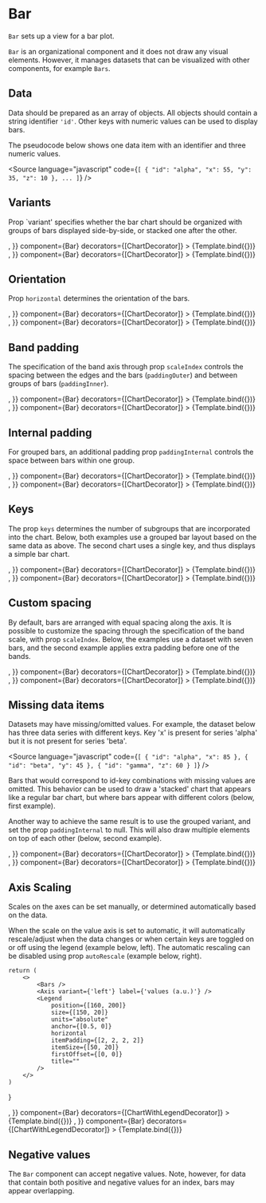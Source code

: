 
# Bar

<Meta title="Addons/Band/Bar" />

`Bar` sets up a view for a bar plot.

`Bar` is an organizational component and it does not draw any visual elements. However, it manages datasets that can be visualized with other components, for example `Bars`.

<ArgsTable of={Bar} />

## Data

Data should be prepared as an array of objects. All objects should contain a string identifier `'id'`. Other keys with numeric values can be used to display bars.

The pseudocode below shows one data item with an identifier and three numeric values.

<Source
    language="javascript"
    code={`
[
  {
    "id": "alpha",
    "x": 55,
    "y": 35,
    "z": 10
  },
  ...
]
`}
/>

## Variants

Prop `variant' specifies whether the bar chart should be organized with groups of bars displayed side-by-side, or stacked one after the other.

<Canvas>
    <Story
        name="vertical, grouped"
        args={{
            ...commonBarProps,
            variant: 'grouped',
            children: <Bars />,
        }}
        component={Bar}
        decorators={[ChartDecorator]}
    >
        {Template.bind({})}
    </Story>
    <Story
        name="vertical, stacked"
        args={{
            ...commonBarProps,
            variant: 'stacked',
            children: <Bars />,
        }}
        component={Bar}
        decorators={[ChartDecorator]}
    >
        {Template.bind({})}
    </Story>
</Canvas>

## Orientation

Prop `horizontal` determines the orientation of the bars.

<Canvas>
    <Story
        name="horizontal, grouped"
        args={{
            ...commonBarProps,
            horizontal: true,
            variant: 'grouped',
            children: <Bars />,
        }}
        component={Bar}
        decorators={[ChartDecorator]}
    >
        {Template.bind({})}
    </Story>
    <Story
        name="horizontal, stacked"
        args={{
            ...commonBarProps,
            horizontal: true,
            variant: 'stacked',
            children: <Bars />,
        }}
        component={Bar}
        decorators={[ChartDecorator]}
    >
        {Template.bind({})}
    </Story>
</Canvas>

## Band padding

The specification of the band axis through prop `scaleIndex` controls the spacing between the edges and the bars (`paddingOuter`) and between groups of bars (`paddingInner`).

<Canvas>
    <Story
        name="large outer padding"
        args={{
            ...commonBarProps,
            variant: 'stacked',
            horizontal: false,
            scaleIndex: {
                variant: 'band',
                paddingOuter: 0.8,
                paddingInner: 0.1,
            },
            children: <Bars />,
        }}
        component={Bar}
        decorators={[ChartDecorator]}
    >
        {Template.bind({})}
    </Story>
    <Story
        name="large inner padding"
        args={{
            ...commonBarProps,
            variant: 'stacked',
            horizontal: false,
            scaleIndex: {
                variant: 'band',
                paddingOuter: 0.1,
                paddingInner: 0.8,
            },
            children: <Bars />,
        }}
        component={Bar}
        decorators={[ChartDecorator]}
    >
        {Template.bind({})}
    </Story>
</Canvas>

## Internal padding

For grouped bars, an additional padding prop `paddingInternal` controls the space between bars within one group.

<Canvas>
    <Story
        name="large internal padding"
        args={{
            ...commonBarProps,
            horizontal: false,
            paddingInternal: 0.8,
            children: <Bars />,
        }}
        component={Bar}
        decorators={[ChartDecorator]}
    >
        {Template.bind({})}
    </Story>
    <Story
        name="zero internal padding"
        args={{
            ...commonBarProps,
            horizontal: false,
            paddingInternal: 0.0,
            children: <Bars />,
        }}
        component={Bar}
        decorators={[ChartDecorator]}
    >
        {Template.bind({})}
    </Story>
</Canvas>

## Keys

The prop `keys` determines the number of subgroups that are incorporated into the chart. Below, both examples use a grouped bar layout based on the same data as above. The second chart uses a single key, and thus displays a simple bar chart.

<Canvas>
    <Story
        name="two keys"
        args={{
            ...commonBarProps,
            horizontal: false,
            keys: ['x', 'y'],
            children: <Bars />,
        }}
        component={Bar}
        decorators={[ChartDecorator]}
    >
        {Template.bind({})}
    </Story>
    <Story
        name="single key"
        args={{
            ...commonBarProps,
            horizontal: false,
            keys: ['x'],
            children: <Bars />,
        }}
        component={Bar}
        decorators={[ChartDecorator]}
    >
        {Template.bind({})}
    </Story>
</Canvas>

## Custom spacing

By default, bars are arranged with equal spacing along the axis. It is possible to customize the spacing through the specification of the band scale, with prop `scaleIndex`. Below, the examples use a dataset with seven bars, and the second example applies extra padding before one of the bands.

<Canvas>
    <Story
        name="equal spacing"
        args={{
            ...commonBarProps,
            data: dataSingles,
            keys: ['value'],
            horizontal: false,
            scaleIndex: {
                variant: 'band',
                domain: ['A', 'B', 'C', 'D', 'E', 'F', 'G'],
                padding: 0.2,
            },
            children: <Bars />,
        }}
        component={Bar}
        decorators={[ChartDecorator]}
    >
        {Template.bind({})}
    </Story>
    <Story
        name="custom spacing"
        args={{
            ...commonBarProps,
            data: dataSingles,
            keys: ['value'],
            horizontal: false,
            scaleIndex: {
                variant: 'band',
                domain: ['A', 'B', 'C', 'D', 'E', 'F', 'G'],
                padding: 0.2,
                extraPadding: { E: 0.9 },
            },
            children: <Bars />,
        }}
        component={Bar}
        decorators={[ChartDecorator]}
    >
        {Template.bind({})}
    </Story>
</Canvas>

## Missing data items

Datasets may have missing/omitted values. For example, the dataset below has three data series with different keys. Key 'x' is present for series 'alpha' but it is not present for series 'beta'.

<Source
    language="javascript"
    code={`
[
  {
    "id": "alpha",
    "x": 85
  },
  {
    "id": "beta",
    "y": 45
  },
  {
    "id": "gamma",
    "z": 60
  }
]
`}
/>

Bars that would correspond to id-key combinations with missing values are omitted. This behavior can be used to draw a 'stacked' chart that appears like a regular bar chart, but where bars appear with different colors (below, first example).

Another way to achieve the same result is to use the grouped variant, and set the prop `paddingInternal` to null. This will also draw multiple elements on top of each other (below, second example).

<Canvas>
    <Story
        name="missing keys"
        args={{
            ...commonBarProps,
            variant: 'stacked',
            data: dataMissing,
            horizontal: false,
            scaleIndex: {
                variant: 'band',
                padding: 0.2,
            },
            children: <Bars />,
        }}
        component={Bar}
        decorators={[ChartDecorator]}
    >
        {Template.bind({})}
    </Story>
    <Story
        name="null internal padding"
        args={{
            ...commonBarProps,
            variant: 'grouped',
            data: dataMissing,
            horizontal: false,
            paddingInternal: null,
            scaleIndex: {
                variant: 'band',
                padding: 0.2,
            },
            children: <Bars />,
        }}
        component={Bar}
        decorators={[ChartDecorator]}
    >
        {Template.bind({})}
    </Story>
</Canvas>

## Axis Scaling

Scales on the axes can be set manually, or determined automatically based on the data.

When the scale on the value axis is set to automatic, it will automatically rescale/adjust when the data changes or when certain keys are toggled on or off using the legend (example below, left). The automatic rescaling can be disabled using prop `autoRescale` (example below, right).

    return (
        <>
            <Bars />
            <Axis variant={'left'} label={'values (a.u.)'} />
            <Legend
                position={[160, 200]}
                size={[150, 20]}
                units="absolute"
                anchor={[0.5, 0]}
                horizontal
                itemPadding={[2, 2, 2, 2]}
                itemSize={[50, 20]}
                firstOffset={[0, 0]}
                title=""
            />
        </>
    )
}

<Canvas>
    <Story
        name="auto-rescaling"
        args={{
            ...commonBarProps,
            variant: 'stacked',
            data: dataMissing,
            horizontal: false,
            scaleIndex: {
                variant: 'band',
                padding: 0.2,
            },
            autoRescale: true,
            children: <BarsAndLegend />,
        }}
        component={Bar}
        decorators={[ChartWithLegendDecorator]}
    >
        {Template.bind({})}
    </Story>
    <Story
        name="fixed scales"
        args={{
            ...commonBarProps,
            variant: 'stacked',
            data: dataMissing,
            horizontal: false,
            scaleIndex: {
                variant: 'band',
                padding: 0.2,
            },
            autoRescale: false,
            children: <BarsAndLegend />,
        }}
        component={Bar}
        decorators={[ChartWithLegendDecorator]}
    >
        {Template.bind({})}
    </Story>
</Canvas>

## Negative values

The `Bar` component can accept negative values. Note, however, for data that contain both positive and negative values for an index, bars may appear overlapping.
